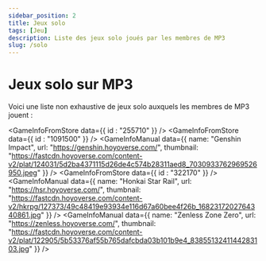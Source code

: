 ```yaml
---
sidebar_position: 2
title: Jeux solo
tags: [Jeu]
description: Liste des jeux solo joués par les membres de MP3
slug: /solo
---
```



# Jeux solo sur MP3

Voici une liste non exhaustive de jeux solo auxquels les membres de MP3 jouent :

<GameInfoFromStore data={{ id : "255710" }} />
<GameInfoFromStore data={{ id : "1091500" }} />
<GameInfoManual data={{
    name: "Genshin Impact",
    url: "https://genshin.hoyoverse.com/", 
    thumbnail: "https://fastcdn.hoyoverse.com/content-v2/plat/124031/5d2ba4371115d26de4c574b28311aed8_7030933762969526950.jpeg"
}} />
<GameInfoFromStore data={{ id : "322170" }} />
<GameInfoManual data={{
    name: "Honkai Star Rail",
    url: "https://hsr.hoyoverse.com/", 
    thumbnail: "https://fastcdn.hoyoverse.com/content-v2/hkrpg/127373/49c48419e93934e116d67a60bee4f26b_1682317202764340861.jpg"
}} />
<GameInfoManual data={{
    name: "Zenless Zone Zero",
    url: "https://zenless.hoyoverse.com/", 
    thumbnail: "https://fastcdn.hoyoverse.com/content-v2/plat/122905/5b53376af55b765dafcbda03b101b9e4_8385513241144283103.jpg"
}} />
